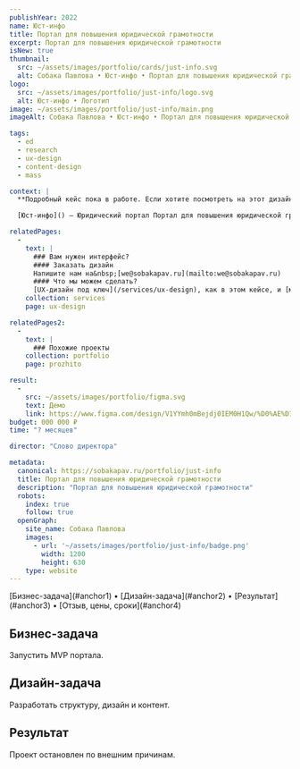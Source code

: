 ```yaml
---
publishYear: 2022
name: Юст-инфо
title: Портал для повышения юридической грамотности
excerpt: Портал для повышения юридической грамотности
isNew: true
thumbnail:
  src: ~/assets/images/portfolio/cards/just-info.svg
  alt: Собака Павлова • Юст-инфо • Портал для повышения юридической грамотности
logo:
  src: ~/assets/images/portfolio/just-info/logo.svg
  alt: Юст-инфо • Логотип
image: ~/assets/images/portfolio/just-info/main.png
imageAlt: Собака Павлова • Юст-инфо • Портал для повышения юридической грамотности

tags:
  - ed
  - research
  - ux-design
  - content-design
  - mass

context: |
  **Подробный кейс пока в работе. Если хотите посмотреть на этот дизайн в деталях, пишите нам на [we@sobakapav.ru](mailto:we@sobakapav.ru)**

  [Юст-инфо]() — Юридический портал Портал для повышения юридической грамотности

relatedPages:
  -
    text: |
      ### Вам нужен интерфейс?
      #### Заказать дизайн
      Напишите нам на&nbsp;[we@sobakapav.ru](mailto:we@sobakapav.ru) 
      #### Что мы можем сделать?
      [UX-дизайн под ключ](/services/ux-design), как в этом кейсе, и [многое другое](/services). 
    collection: services
    page: ux-design

relatedPages2:
  -
    text: |
      ### Похожие проекты
    collection: portfolio
    page: prozhito

result:
  -
    src: ~/assets/images/portfolio/figma.svg
    text: Демо
    link: https://www.figma.com/design/V1YYmh0mBejdj0IEM0H1Qw/%D0%AE%D1%81%D1%82-%D0%B8%D0%BD%D1%84%D0%BE%2C-%D0%B4%D0%B5%D0%BC%D0%BE?node-id=2204-1382&p=f&t=PEHC6mGbaKxeLzmk-0
budget: 000 000 ₽
time: "? месяцев"

director: "Слово директора"

metadata:
  canonical: https://sobakapav.ru/portfolio/just-info
  title: Портал для повышения юридической грамотности
  description: "Портал для повышения юридической грамотности"
  robots:
    index: true
    follow: true
  openGraph:
    site_name: Собака Павлова
    images:
      - url: '~/assets/images/portfolio/just-info/badge.png'
        width: 1200
        height: 630
    type: website
---
```


<TOC>
[Бизнес-задача](#anchor1) • [Дизайн-задача](#anchor2) • [Результат](#anchor3) • [Отзыв, цены, сроки](#anchor4)
</TOC>

## <a name="anchor1" />Бизнес-задача

Запустить MVP портала.

## <a name="anchor2" />Дизайн-задача

Разработать структуру, дизайн и контент.

## <a name="anchor3" />Результат

Проект остановлен по внешним причинам.

## <a name="anchor4" />
